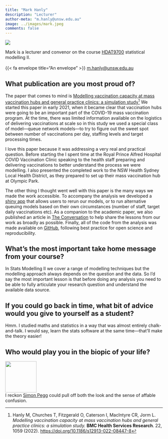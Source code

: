 ```yaml
---
title: "Mark Hanly"
description: "Lecturer"
author-meta: "m.hanly@unsw.edu.au"
image: ../images/mark.jpeg
comments: false
---
```


::: {.aside}

::: {.profilepic}
![](../images/mark.jpeg)
:::

Mark is a lecturer and convenor on the course [HDAT9700](../courses.html#hdat9700-statistical-modelling-ii) statistical modelling II.<br><br> {{< fa envelope title="An envelope" >}} <a href="mailto:m.hanly@unsw.edu.au">m.hanly@unsw.edu.au</a>
:::

## What publication are you most proud of?

The paper that comes to mind is [Modelling vaccination capacity at mass vaccination hubs and general practice clinics: a simulation study](https://doi.org/10.1186/s12913-022-08447-8)[^1] We started this paper in early 2021, when it became clear that vaccination hubs were going to be an important part of the COVID-19 mass vaccination program. At the time, there was limited information available on the logistics of delivering vaccinations at scale so in this study we used a special class of model---queue network models---to try to figure out the sweet spot between number of vaccinations per day, staffing levels and target processing times. 

I love this paper because it was addressing a very real and practical question. Before starting the I spent time at the Royal Prince Alfred Hospital COVID Vaccination Clinic speaking to the health staff preparing and delivering vaccinations to better understand the process we were modelling. I also presented the completed work to the NSW Health Sydney Local Health District, as they prepared to set up their mass vaccination hub at Olympic Park.

The other thing I thought went well with this paper is the many ways we made the work accessible. To accompany the analysis we developed a [shiny app](https://cbdrh.shinyapps.io/queueSim/) that allows users to rerun our models, or to run alternative queuing models based on their own circumstances (number of staff, target daily vaccinations etc). As a companion to the academic paper, we also published an article in [The Conversation](https://theconversation.com/australian-vaccine-rollout-needs-all-hands-on-deck-after-the-latest-astrazeneca-news-mass-vaccination-hubs-included-158519) to help share the lessons from our work as broadly as possible. Finally, all of the code from the analysis was made available on [GitHub](https://github.com/CBDRH/vaccineQueue/), following best practice for open science and reproducibility. 

[^1]: Hanly M, Churches T, Fitzgerald O, Caterson I, MacIntyre CR, Jorm L. _Modelling vaccination capacity at mass vaccination hubs and general practice clinics: a simulation study._ **BMC Health Services Research**. 22, 1059 (2022). [https://doi.org/10.1186/s12913-022-08447-8](https://doi.org/10.1186/s12913-022-08447-8)


## What’s the most important take home message from your course?

In Stats Modelling II we cover a range of modelling techniques but the modelling approach always depends on the question and the data. So I'd say the most important lesson is that before doing any analysis you need to be able to fully articulate your research question and understand the available data source. 

## If you could go back in time, what bit of advice would you give to yourself as a student?
Hmm. I studied maths and statistics in a way that was almost entirely chalk-and-talk. I would say, learn the stats software at the same time---that'll make the theory easier!


## Who would play you in the biopic of your life?

<div class="grid-container-200">

  <div class="item1-200">
  <img src="https://m.media-amazon.com/images/M/MV5BNzMwODE1NjA3OV5BMl5BanBnXkFtZTgwNTY5MzM2OTE@._V1_FMjpg_UX427_.jpg" width="100">
  </div>
  
  <div class="item2-200">
  I reckon [Simon Pegg](https://www.imdb.com/name/nm0670408/) could pull off both the look and the sense of affable confusion. 
  </div>
  
</div>





